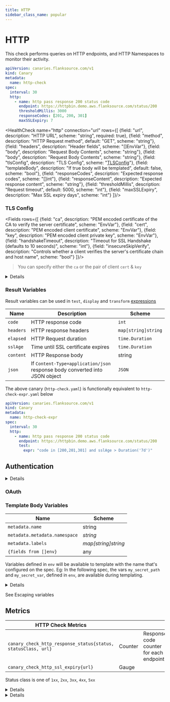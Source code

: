 ```yaml
---
title: HTTP
sidebar_class_name: popular
---
```


# <Icon name="http"/> HTTP

This check performs queries on HTTP endpoints, and HTTP Namespaces to monitor their activity.

```yaml title=http-check.yaml
apiVersion: canaries.flanksource.com/v1
kind: Canary
metadata:
  name: http-check
spec:
  interval: 30
  http:
    - name: http pass response 200 status code
      endpoint: https://httpbin.demo.aws.flanksource.com/status/200
      thresholdMillis: 3000
      responseCodes: [201, 200, 301]
      maxSSLExpiry: 7
```

<HealthCheck name="http" connection="url"  rows={[
  {field: "url", description: "HTTP URL", scheme: "string", required: true},
  {field: "method", description: "HTTP Request method", default: "GET", scheme: "string"},
  {field: "headers", description: "Header fields", scheme: "[]EnvVar"},
  {field: "body", description: "Request Body Contents", scheme: "string"},
  {field: "body", description: "Request Body Contents", scheme: "string"},
  {field: "tlsConfig", description: "TLS Config", scheme: "[TLSConfig](#tls-config)"},
  {field: "templateBody", description: "If true body will be templated", default: false, scheme: "bool"},
  {field: "responseCodes", description: "Expected response codes", scheme: "[]int"},
  {field: "responseContent", description: "Expected response content", scheme: "string"},
  {field: "thresholdMillis", description: "Request timeout", default: 5000, scheme: "int"},
  {field: "maxSSLExpiry", description: "Max SSL expiry days", scheme: "int"}
]}/>

### TLS Config

<Fields rows={[
  {field: "ca", description: "PEM encoded certificate of the CA to verify the server certificate", scheme: "EnvVar"},
  {field: "cert", description: "PEM encoded client certificate", scheme: "EnvVar"},
  {field: "key", description: "PEM encoded client private key", scheme: "EnvVar"},
  {field: "handshakeTimeout", description: "Timeout for SSL Handshake (defaults to 10 seconds)", scheme: "int"},
  {field: "insecureSkipVerify", description: "Controls whether a client verifies the server's certificate chain and host name", scheme: "bool"}
]}/>

<blockquote style={{ borderLeft: "2px solid var(--ifm-color-warning-light)" }}>
  <p>You can specify either the <code>ca</code> or the pair of client <code>cert</code> & <code>key</code></p>
</blockquote>

<details summary="Example">

```yaml title=http-check.yaml
apiVersion: canaries.flanksource.com/v1
kind: Canary
metadata:
  name: http-check
spec:
  interval: 30
  http:
    - name: http pass response 200 status code
      url: https://httpbin.demo.aws.flanksource.com/status/200
      tlsConfig:
        ca:
          valueFrom:
            secretKeyRef:
              name: ca-cert
              key: ca.pem
```

</details>

### Result Variables

Result variables can be used in `test`, `display` and `transform` [expressions](../concepts/expressions)

| Name      | Description                                                                 | Scheme              |
| --------- | --------------------------------------------------------------------------- | ------------------- |
| `code`    | HTTP response code                                                          | `int`               |
| `headers` | HTTP response headers                                                       | `map[string]string` |
| `elapsed` | HTTP Request duration                                                       | `time.Duration`     |
| `sslAge`  | Time until SSL certificate expires                                          | `time.Duration`     |
| `content` | HTTP Response body                                                          | string              |
| `json`    | If `Content-Type=application/json` response body converted into JSON object | `JSON`              |

The above canary (`http-check.yaml`) is functionally equivalent to `http-check-expr.yaml` below

```yaml title=http-check-expr.yaml
apiVersion: canaries.flanksource.com/v1
kind: Canary
metadata:
  name: http-check-expr
spec:
  interval: 30
  http:
    - name: http pass response 200 status code
      endpoint: https://httpbin.demo.aws.flanksource.com/status/200
      test:
        expr: "code in [200,201,301] and sslAge > Duration('7d')"
```

## Authentication

<details summary="Basic Authentication">

<div>
```yaml title="http_auth.yaml"   file=../../../modules/canary-checker/fixtures/minimal/http_auth.yaml
```
</div>
</details>

### OAuth

### Template Body Variables

| Name                          | Scheme              |
| ----------------------------- | ------------------- |
| `metadata.name`               | string              |
| `metadata.metadata.namespace` | _string_            |
| `metadata.labels`             | _map[string]string_ |
| `{fields from []env}`         | any                 |

Variables defined in `env` will be available to template with the name that's configured on the spec.
Eg: In the following spec, the vars `my_secret_path` and `my_secret_var`, defined in `env`, are available during templating.

<details summary="Templating request body from env variables">

<div>
```yaml title="http_template.yaml"   file=../../../modules/canary-checker/fixtures/minimal/http_template.yaml
```
</div>
</details>

See <CommonLink to="gotemplate" anchor="escaping">Escaping variables</CommonLink>

## Metrics

| **HTTP Check Metrics**                                        |         |                                         |
| ------------------------------------------------------------- | ------- | --------------------------------------- |
| `canary_check_http_response_status{status, statusClass, url}` | Counter | Response code counter for each endpoint |
| `canary_check_http_ssl_expiry{url}`                           | Gauge   |                                         |

Status class is one of `1xx`, `2xx`, `3xx`, `4xx`, `5xx`

<details summary="Adding custom metrics">

<div>
```yaml title="metrics.yaml"   file=../../../modules/canary-checker/fixtures/minimal/metrics.yaml
```
</div>
</details>

<details summary="Transforming metrics into individual checks">

<div>
```yaml title="metrics.yaml"   file=../../../modules/canary-checker/fixtures/minimal/metrics-transformed.yaml
```
</div>
</details>
